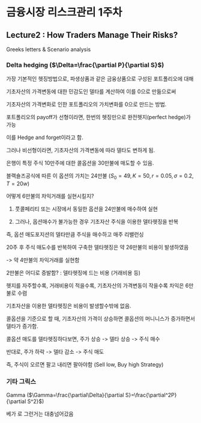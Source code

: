 # 금융시장 리스크관리 1주차 {.unnumbered}

## Lecture2 : How Traders Manage Their Risks?

Greeks letters & Scenario analysis

### Delta hedging ($\Delta=\frac{\partial P}{\partial S}$)

가장 기본적인 헷징방법으로, 파생상품과 같은 금융상품으로 구성된 포트폴리오에 대해

기초자산의 가격변동에 대한 민감도인 델타를 계산하여 이를 0으로 만듦으로써

기초자산의 가격변화로 인한 포트폴리오의 가치변화를 0으로 만드는 방법.

포트폴리오의 payoff가 선형이라면, 한번의 헷징만으로 완전헷지(perfect hedge)가 가능

이를 Hedge and forget이라고 함.

그러나 비선형이라면, 기초자산의 가격변동에 따라 델타도 변하게 됨.

::: {.callout-note title="델타헷지 예시"}
은행이 특정 주식 10만주에 대한 콜옵션을 30만불에 매도할 수 있음.

블랙숄즈공식에 따른 이 옵션의 가치는 24만불 ($S_0=49,K=50,r=0.05,\sigma=0.2,T=20w$)

어떻게 6만불의 차익거래를 실현시킬지?

1. 풋콜페리티 또는 시장에서 동일한 옵션을 24만불에 매수하여 실현

2. 그러나, 옵션매수가 불가능한 경우 기초자산 주식을 이용한 델타헷징을 반복

즉, 옵션 매도포지션의 델타만큼 주식을 매수하고 매주 리밸런싱

20주 후 주식 매도수를 반복하여 구축한 델타헷징은 약 26만불의 비용이 발생하였음

-\> 약 4만불의 차익거래를 실현함

2만불은 어디로 증발함? : 델타헷징에 드는 비용 (거래비용 등)

헷지를 자주할수록, 거래비용이 적을수록, 기초자산의 가격변동이 작을수록 차익은 6만불로 수렴
:::

기초자산을 이용한 델타헷징은 비용이 발생할수밖에 없음.

콜옵션을 기준으로 할 때, 기초자산의 가격이 상승하면 콜옵션의 머니니스가 증가하면서 델타가 증가함.

콜옵션 매도를 델타헷징하다보면, 주가 상승 -\> 델타 상승 -\> 주식 매수

반대로, 주가 하락 -\> 델타 감소 -\> 주식 매도

즉, 주식이 오르면 팔고 내리면 팔아야함 (Sell low, Buy high Strategy)

### 기타 그릭스

Gamma ($\Gamma=\frac{\partial\Delta}{\partial S}=\frac{\partial^2P}{\partial S^2}$)

베가 로 그런거는 대충넘어갔음

